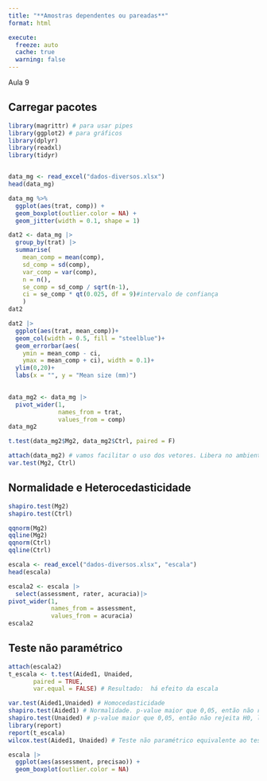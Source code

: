 ```yaml
---
title: "**Amostras dependentes ou pareadas**"
format: html

execute: 
  freeze: auto
  cache: true
  warning: false
---
```


Aula 9

## Carregar pacotes

```r
library(magrittr) # para usar pipes
library(ggplot2) # para gráficos
library(dplyr)
library(readxl)
library(tidyr)



```

```r
data_mg <- read_excel("dados-diversos.xlsx")
head(data_mg)
```

```r
data_mg %>%
  ggplot(aes(trat, comp)) +
  geom_boxplot(outlier.color = NA) +
  geom_jitter(width = 0.1, shape = 1)
```

```r
dat2 <- data_mg |> 
  group_by(trat) |> 
  summarise(
    mean_comp = mean(comp),
    sd_comp = sd(comp),
    var_comp = var(comp),
    n = n(),
    se_comp = sd_comp / sqrt(n-1),
    ci = se_comp * qt(0.025, df = 9)#intervalo de confiança
    ) 
dat2
```

```r
dat2 |> 
  ggplot(aes(trat, mean_comp))+
  geom_col(width = 0.5, fill = "steelblue")+
  geom_errorbar(aes(
    ymin = mean_comp - ci,
    ymax = mean_comp + ci), width = 0.1)+
  ylim(0,20)+
  labs(x = "", y = "Mean size (mm)")
  
```

```r
data_mg2 <- data_mg |> 
  pivot_wider(1,
              names_from = trat,
              values_from = comp)
data_mg2
```

```r
t.test(data_mg2$Mg2, data_mg2$Ctrl, paired = F)

```

```r
attach(data_mg2) # vamos facilitar o uso dos vetores. Libera no ambiente os objetos
var.test(Mg2, Ctrl)
```

## Normalidade e Heterocedasticidade

```r
shapiro.test(Mg2)
shapiro.test(Ctrl)
```

```r
qqnorm(Mg2)
qqline(Mg2)
qqnorm(Ctrl)
qqline(Ctrl)
```

```r
escala <- read_excel("dados-diversos.xlsx", "escala")
head(escala)

escala2 <- escala |> 
  select(assessment, rater, acuracia)|> 
pivot_wider(1,
            names_from = assessment,
            values_from = acuracia)
escala2
```

## Teste não paramétrico

```r

attach(escala2)
t_escala <- t.test(Aided1, Unaided,
       paired = TRUE,
       var.equal = FALSE) # Resultado:  há efeito da escala

var.test(Aided1,Unaided) # Homocedasticidade
shapiro.test(Aided1) # Normalidade. p-value maior que 0,05, então não rejeita H0, logo os valores são homogeneos. 
shapiro.test(Unaided) # p-value maior que 0,05, então não rejeita H0, logo os valores são homogeneos.
library(report)
report(t_escala)
wilcox.test(Aided1, Unaided) # Teste não paramétrico equivalente ao teste t pareado. Utilizar esse teste se houvesse problemas com a normalidade e homocedaticidade.

escala |> 
  ggplot(aes(assessment, precisao)) +
  geom_boxplot(outlier.color = NA)
```
